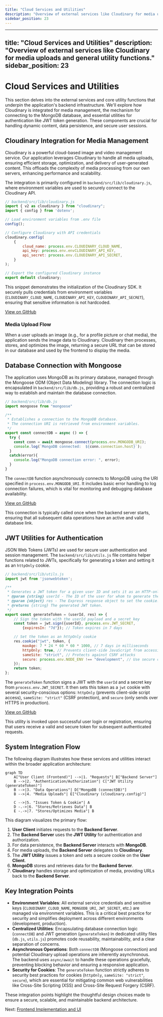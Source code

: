 ```yaml
---
title: "Cloud Services and Utilities"
description: "Overview of external services like Cloudinary for media uploads and general utility functions."
sidebar_position: 23
---
```


---
title: "Cloud Services and Utilities"
description: "Overview of external services like Cloudinary for media uploads and general utility functions."
sidebar_position: 23
---

# Cloud Services and Utilities

<TOC />

This section delves into the external services and core utility functions that underpin the application's backend infrastructure. We'll explore how Cloudinary is integrated for media management, the mechanism for connecting to the MongoDB database, and essential utilities for authentication like JWT token generation. These components are crucial for handling dynamic content, data persistence, and secure user sessions.

## Cloudinary Integration for Media Management

Cloudinary is a powerful cloud-based image and video management service. Our application leverages Cloudinary to handle all media uploads, ensuring efficient storage, optimization, and delivery of user-generated content. This offloads the complexity of media processing from our own servers, enhancing performance and scalability.

The integration is primarily configured in `backend/src/lib/cloudinary.js`, where environment variables are used to securely connect to the Cloudinary API.

```javascript
// backend/src/lib/cloudinary.js
import { v2 as cloudinary } from "cloudinary";
import { config } from 'dotenv';

// Load environment variables from .env file
config();

// Configure Cloudinary with API credentials
cloudinary.config(
    {
        cloud_name: process.env.CLOUDINARY_CLOUD_NAME,
        api_key: process.env.envCLOUDINARY_API_KEY,
        api_secret: process.env.CLOUDINARY_API_SECRET,
    }
);

// Export the configured Cloudinary instance
export default cloudinary;
```
This snippet demonstrates the initialization of the Cloudinary SDK. It securely pulls credentials from environment variables (`CLOUDINARY_CLOUD_NAME`, `CLOUDINARY_API_KEY`, `CLOUDINARY_API_SECRET`), ensuring that sensitive information is not hardcoded.

[View on GitHub](https://github.com/shinymack/Chat-App-MERN/blob/main/backend/src/lib/cloudinary.js)

### Media Upload Flow

When a user uploads an image (e.g., for a profile picture or chat media), the application sends the image data to Cloudinary. Cloudinary then processes, stores, and optimizes the image, returning a secure URL that can be stored in our database and used by the frontend to display the media.

## Database Connection with Mongoose

The application uses MongoDB as its primary database, managed through the Mongoose ODM (Object Data Modeling) library. The connection logic is encapsulated in `backend/src/lib/db.js`, providing a robust and centralized way to establish and maintain the database connection.

```javascript
// backend/src/lib/db.js
import mongoose from "mongoose"

/**
 * Establishes a connection to the MongoDB database.
 * The connection URI is retrieved from environment variables.
 */
export const connectDB = async () => {
  try {
    const conn = await mongoose.connect(process.env.MONGODB_URI);
    console.log(`MongoDB connected:  ${conn.connection.host}`);
  }
  catch(error){
    console.log("MongoDB connection error: ", error);
  }
}
```
The `connectDB` function asynchronously connects to MongoDB using the URI specified in `process.env.MONGODB_URI`. It includes basic error handling to log connection failures, which is vital for monitoring and debugging database availability.

[View on GitHub](https://github.com/shinymack/Chat-App-MERN/blob/main/backend/src/lib/db.js)

This connection is typically called once when the backend server starts, ensuring that all subsequent data operations have an active and valid database link.

## JWT Utilities for Authentication

JSON Web Tokens (JWTs) are used for secure user authentication and session management. The `backend/src/lib/utils.js` file contains helper functions related to JWTs, specifically for generating a token and setting it as an `httpOnly` cookie.

```javascript
// backend/src/lib/utils.js
import jwt from 'jsonwebtoken';

/**
 * Generates a JWT token for a given user ID and sets it as an HTTP-only cookie.
 * @param {string} userId - The ID of the user for whom to generate the token.
 * @param {object} res - The Express response object to set the cookie.
 * @returns {string} The generated JWT token.
 */
export const generateToken = (userId, res) => {
    // Sign the token with the userId payload and a secret key
    const token = jwt.sign({userId}, process.env.JWT_SECRET,
        {expiresIn: "7d"}); // Token expires in 7 days

    // Set the token as an httpOnly cookie
    res.cookie("jwt", token, {
        maxAge: 7 * 24 * 60 * 60 * 1000, // 7 days in milliseconds
        httpOnly: true, // Prevents client-side JavaScript from accessing the cookie
        sameSite: "strict", // Protects against CSRF attacks
        secure: process.env.NODE_ENV !== "development", // Use secure cookies in production
    });
    return token;
};
```
The `generateToken` function signs a JWT with the `userId` and a secret key from `process.env.JWT_SECRET`. It then sets this token as a `jwt` cookie with several security-conscious options: `httpOnly` (prevents client-side script access), `sameSite: "strict"` (CSRF protection), and `secure` (only sends over HTTPS in production).

[View on GitHub](https://github.com/shinymack/Chat-App-MERN/blob/main/backend/src/lib/utils.js)

This utility is invoked upon successful user login or registration, ensuring that users receive a valid and secure token for subsequent authenticated requests.

## System Integration Flow

The following diagram illustrates how these services and utilities interact within the broader application architecture:





```mermaid
graph TD
    A["User Client (Frontend)"] -->|1. "Requests"| B["Backend Server"]
    B -->|2. "Authentication/Authorization"| C["JWT Utility (generateToken)"]
    B -->|3. "Data Operations"| D["MongoDB (connectDB)"]
    B -->|4. "Media Uploads"| E["Cloudinary (cloudinary.config)"]

    C -->|5. "Issues Token & Cookie"| A
    D -.->|6. "Stores/Retrieves Data"| B
    E -.->|7. "Stores/Optimizes Media"| B
```


This diagram visualizes the primary flow:
1.  **User Client** initiates requests to the **Backend Server**.
2.  The **Backend Server** uses the **JWT Utility** for authentication and authorization.
3.  For data persistence, the **Backend Server** interacts with **MongoDB**.
4.  For media uploads, the **Backend Server** delegates to **Cloudinary**.
5.  The **JWT Utility** issues a token and sets a secure cookie on the **User Client**.
6.  **MongoDB** stores and retrieves data for the **Backend Server**.
7.  **Cloudinary** handles storage and optimization of media, providing URLs back to the **Backend Server**.

## Key Integration Points

*   **Environment Variables**: All external service credentials and sensitive keys (`CLOUDINARY_CLOUD_NAME`, `MONGODB_URI`, `JWT_SECRET`, etc.) are managed via environment variables. This is a critical best practice for security and simplifies deployment across different environments (development, production).
*   **Centralized Utilities**: Encapsulating database connection logic (`connectDB`) and JWT generation (`generateToken`) in dedicated utility files (`db.js`, `utils.js`) promotes code reusability, maintainability, and a clear separation of concerns.
*   **Asynchronous Operations**: Both `connectDB` (Mongoose connection) and potential Cloudinary upload operations are inherently asynchronous. The backend uses `async/await` to handle these operations gracefully, preventing blocking behavior and ensuring a responsive application.
*   **Security for Cookies**: The `generateToken` function strictly adheres to security best practices for cookies (`httpOnly`, `sameSite: "strict"`, `secure`), which are essential for mitigating common web vulnerabilities like Cross-Site Scripting (XSS) and Cross-Site Request Forgery (CSRF).

These integration points highlight the thoughtful design choices made to ensure a secure, scalable, and maintainable backend architecture.

Next: [Frontend Implementation and UI](./3_frontend-implementation-and-ui.mdx)
```